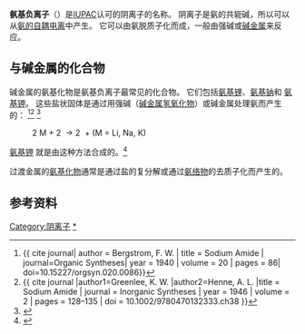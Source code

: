 {{Chembox
| Name           =
| ImageFile      = Azanide-ion-3D-vdW.png
| SystematicName = 
| pronounce      = 
| IUPACName      = Azanide
| OtherNames     = 氨基盐离子
| Section1       = {{Chembox Identifiers
| CASNo = 17655-31-1
| CASNo_Comment = 
| ChEBI = 29337
| ChemSpiderID = 2104824
| PubChem = 2826723
| PubChem_Comment = 
| SMILES = [NH2-]
| SMILES_Comment = 
| InChI = 1S/H2N/h1H2/q-1
| InChI_Comment = 
| InChIKey = HYGWNUKOUCZBND-UHFFFAOYSA-N
}}
| Section2       = {{Chembox Properties
| Properties_ref = 
| H=2 | N=1
| Formula_Charge = −
| MeltingPt_ref = 
| ConjugateAcid = [[氨|氨]]
  }}
| Section3       = {{Chembox Structure
| MolShape = [[bent_(chemistry)|Bent]]
  }}
| Section4       = 
| Section5       = 
| Section6       = 
| Section8       = {{Chembox Related
| OtherFunctn = [[水|水]]<br />[[二氢氟阳离子|二氢氟阳离子]]
| OtherFunctn_label = [[等电子体|等电子体]]
  }}
}}
'''氨基负离子'''（{{lang-en|Azanide}}）是[[IUPAC|IUPAC]]认可的{{chem2|NH2-}}阴离子的名称。   {{chem2|NH2-}} 阴离子是氨的共轭碱，所以可以从[[胺|氨的自耦电离]]中产生。 它可以由氨脱质子化而成，一般由强碱或[[碱金属|碱金属]]来反应。

==与碱金属的化合物==
碱金属的氨基化物是氨基负离子最常见的化合物。 它们包括[[氨基锂|氨基锂]]、[[氨基钠|氨基钠]]和 [[氨基钾|氨基钾]]。 这些盐状固体是通过用强碱（[[碱金属|碱金属]][[氢氧化物|氢氧化物]]）或碱金属处理氨而产生的： <ref name = amideNa>{{ cite journal| author = Bergstrom, F. W. | title = Sodium Amide | journal=Organic Syntheses| year = 1940 | volume = 20 | pages = 86| doi=10.15227/orgsyn.020.0086}}</ref><ref>{{ cite journal |author1=Greenlee, K. W. |author2=Henne, A. L. |title = Sodium Amide | journal = Inorganic Syntheses | year = 1946 | volume = 2 | pages = 128–135 | doi = 10.1002/9780470132333.ch38 }}</ref><!-- notice the titles of these classic articles, amide, not azanide--><ref name=amideLi>{{cite book|author=P. W. Schenk|chapter=Lithium amide|title=Handbook of Preparative Inorganic Chemistry, 2nd Ed. |editor=G. Brauer|publisher=Academic Press|year=1963|place=NY,NY|volume=1|pages=454}}</ref>
:2 M  +  2 {{chem2|NH3}}  →  2 {{chem2|MNH2}}  +  {{chem2|H2}}{{pad|2.5em}}(M = Li, Na, K)
[[氨基钾#制备|氨基钾]] 就是由这种方法合成的。<ref name=amideK>{{cite book|author=O. Glemser, H. Sauer|chapter=Silver Amide <!--includes prep of KNH2-->|title=Handbook of Preparative Inorganic Chemistry |edition=2nd |editor=G. Brauer|publisher=Academic Press|year=1963|place=New York, NY|volume=1|pages=1043}}</ref>

过渡金属的[[氨基化物|氨基化物]]通常是通过盐的复分解或通过[[氨络物|氨络物]]的去质子化而产生的。

==参考资料==
{{Reflist}}

[[Category:阴离子|Category:阴离子]]
[[Category:氨基化物|*]]